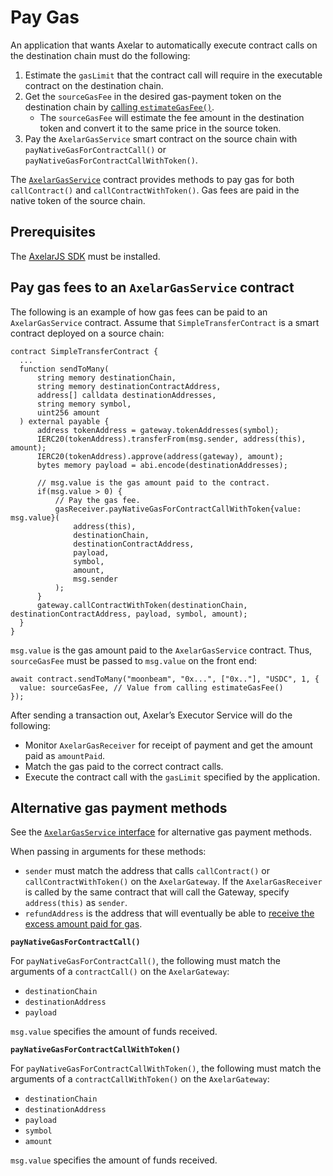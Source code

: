 # Pay Gas

An application that wants Axelar to automatically execute contract calls on the destination chain must do the following:

1. Estimate the `gasLimit` that the contract call will require in the executable contract on the destination chain.
1. Get the `sourceGasFee` in the desired gas-payment token on the destination chain by [calling `estimateGasFee()`](https://docs.axelar.dev/dev/axelarjs-sdk/axelar-query-api#estimategasfee).
    - The `sourceGasFee` will estimate the fee amount in the destination token and convert it to the same price in the source token.
1. Pay the `AxelarGasService` smart contract on the source chain with `payNativeGasForContractCall()` or `payNativeGasForContractCallWithToken()`.

The [`AxelarGasService`](https://github.com/axelarnetwork/axelar-gmp-sdk-solidity/blob/ad37802dc6d62fff3ab589f2605f7a3e566977dd/contracts/interfaces/IAxelarGasService.sol) contract provides methods to pay gas for both `callContract()` and `callContractWithToken()`. Gas fees are paid in the native token of the source chain.

## Prerequisites

The [AxelarJS SDK](https://docs.axelar.dev/dev/axelarjs-sdk/intro) must be installed.

## Pay gas fees to an `AxelarGasService` contract

The following is an example of how gas fees can be paid to an `AxelarGasService` contract. Assume that `SimpleTransferContract` is a smart contract deployed on a source chain:

```solidity
contract SimpleTransferContract {
  ...
  function sendToMany(
      string memory destinationChain,
      string memory destinationContractAddress,
      address[] calldata destinationAddresses,
      string memory symbol,
      uint256 amount
  ) external payable {
      address tokenAddress = gateway.tokenAddresses(symbol);
      IERC20(tokenAddress).transferFrom(msg.sender, address(this), amount);
      IERC20(tokenAddress).approve(address(gateway), amount);
      bytes memory payload = abi.encode(destinationAddresses);

      // msg.value is the gas amount paid to the contract.
      if(msg.value > 0) {
          // Pay the gas fee.
          gasReceiver.payNativeGasForContractCallWithToken{value: msg.value}(
              address(this),
              destinationChain,
              destinationContractAddress,
              payload,
              symbol,
              amount,
              msg.sender
          );
      }
      gateway.callContractWithToken(destinationChain, destinationContractAddress, payload, symbol, amount);
  }
}
```

`msg.value` is the gas amount paid to the `AxelarGasService` contract. Thus, `sourceGasFee` must be passed to `msg.value` on the front end:

```solidity
await contract.sendToMany("moonbeam", "0x...", ["0x.."], "USDC", 1, {
  value: sourceGasFee, // Value from calling estimateGasFee()
});
```

After sending a transaction out, Axelar’s Executor Service will do the following:

- Monitor `AxelarGasReceiver` for receipt of payment and get the amount paid as `amountPaid`.
- Match the gas paid to the correct contract calls.
- Execute the contract call with the `gasLimit` specified by the application.

## Alternative gas payment methods

See the [`AxelarGasService` interface](https://github.com/axelarnetwork/axelar-gmp-sdk-solidity/blob/ad37802dc6d62fff3ab589f2605f7a3e566977dd/contracts/interfaces/IAxelarGasService.sol) for alternative gas payment methods.

When passing in arguments for these methods:

- `sender` must match the address that calls `callContract()` or `callContractWithToken()` on the `AxelarGateway`. If the `AxelarGasReceiver` is called by the same contract that will call the Gateway, specify `address(this)` as `sender`.
- `refundAddress` is the address that will eventually be able to [receive the excess amount paid for gas](https://docs.axelar.dev/dev/general-message-passing/gas-services/refund).

**`payNativeGasForContractCall()`**

For `payNativeGasForContractCall()`, the following must match the arguments of a `contractCall()` on the `AxelarGateway`:

- `destinationChain`
- `destinationAddress`
- `payload`

`msg.value` specifies the amount of funds received.

**`payNativeGasForContractCallWithToken()`**

For `payNativeGasForContractCallWithToken()`, the following must match the arguments of a `contractCallWithToken()` on the `AxelarGateway`:

- `destinationChain`
- `destinationAddress`
- `payload`
- `symbol`
- `amount`

`msg.value` specifies the amount of funds received.
